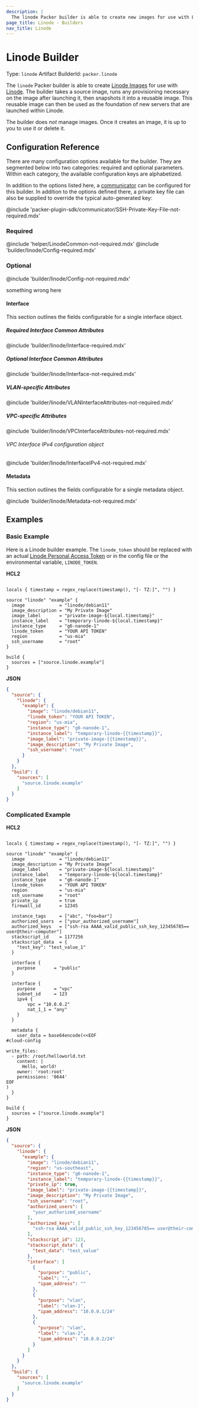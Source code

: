 ```yaml
---
description: |
  The linode Packer builder is able to create new images for use with Linode.
page_title: Linode - Builders
nav_title: Linode
---
```


# Linode Builder

Type: `linode`
Artifact BuilderId: `packer.linode`

The `linode` Packer builder is able to create [Linode
Images](https://www.linode.com/docs/platform/disk-images/linode-images/) for
use with [Linode](https://www.linode.com). The builder takes a source image,
runs any provisioning necessary on the image after launching it, then snapshots
it into a reusable image. This reusable image can then be used as the
foundation of new servers that are launched within Linode.

The builder does _not_ manage images. Once it creates an image, it is up to you
to use it or delete it.

## Configuration Reference

There are many configuration options available for the builder. They are
segmented below into two categories: required and optional parameters. Within
each category, the available configuration keys are alphabetized.

In addition to the options listed here, a
[communicator](/packer/docs/templates/legacy_json_templates/communicator) can be configured for this
builder. In addition to the options defined there, a private key file
can also be supplied to override the typical auto-generated key:

@include 'packer-plugin-sdk/communicator/SSH-Private-Key-File-not-required.mdx'

<!--
  Linode.com has DDOS protection that returns 403 for the markdown link checker
  so the domain has been added to the ignorepatterns in mlc_config.json

  See https://github.com/tcort/markdown-link-check/issues/109
-->

### Required

@include 'helper/LinodeCommon-not-required.mdx'
@include 'builder/linode/Config-required.mdx'

### Optional

@include 'builder/linode/Config-not-required.mdx'




something wrong here



#### Interface

This section outlines the fields configurable for a single interface object.

##### Required Interface Common Attributes

@include 'builder/linode/Interface-required.mdx'

##### Optional Interface Common Attributes

@include 'builder/linode/Interface-not-required.mdx'

##### VLAN-specific Attributes

@include 'builder/linode/VLANInterfaceAttributes-not-required.mdx'

##### VPC-specific Attributes

@include 'builder/linode/VPCInterfaceAttributes-not-required.mdx'

###### VPC Interface IPv4 configuration object

@include 'builder/linode/InterfaceIPv4-not-required.mdx'

#### Metadata

This section outlines the fields configurable for a single metadata object.

@include 'builder/linode/Metadata-not-required.mdx'

## Examples

### Basic Example

Here is a Linode builder example. The `linode_token` should be replaced with an
actual [Linode Personal Access
Token](https://www.linode.com/docs/platform/api/getting-started-with-the-linode-api/#get-an-access-token)
or in the config file or the environmental variable, `LINODE_TOKEN`.

**HCL2**

```hcl

locals { timestamp = regex_replace(timestamp(), "[- TZ:]", "") }

source "linode" "example" {
  image             = "linode/debian11"
  image_description = "My Private Image"
  image_label       = "private-image-${local.timestamp}"
  instance_label    = "temporary-linode-${local.timestamp}"
  instance_type     = "g6-nanode-1"
  linode_token      = "YOUR API TOKEN"
  region            = "us-mia"
  ssh_username      = "root"
}

build {
  sources = ["source.linode.example"]
}

```

**JSON**

```json
{
  "source": {
    "linode": {
      "example": {
        "image": "linode/debian11",
        "linode_token": "YOUR API TOKEN",
        "region": "us-mia",
        "instance_type": "g6-nanode-1",
        "instance_label": "temporary-linode-{{timestamp}}",
        "image_label": "private-image-{{timestamp}}",
        "image_description": "My Private Image",
        "ssh_username": "root"
      }
    }
  },
  "build": {
    "sources": [
      "source.linode.example"
    ]
  }
}
```


### Complicated Example

**HCL2**

```hcl

locals { timestamp = regex_replace(timestamp(), "[- TZ:]", "") }

source "linode" "example" {
  image             = "linode/debian11"
  image_description = "My Private Image"
  image_label       = "private-image-${local.timestamp}"
  instance_label    = "temporary-linode-${local.timestamp}"
  instance_type     = "g6-nanode-1"
  linode_token      = "YOUR API TOKEN"
  region            = "us-mia"
  ssh_username      = "root"
  private_ip        = true
  firewall_id       = 12345

  instance_tags     = ["abc", "foo=bar"]
  authorized_users  = ["your_authorized_username"]
  authorized_keys   = ["ssh-rsa AAAA_valid_public_ssh_key_123456785== user@their-computer"]
  stackscript_id    = 1177256
  stackscript_data  = {
    "test_key": "test_value_1"
  }

  interface {
    purpose       = "public"
  }

  interface {
    purpose       = "vpc"
    subnet_id     = 123
    ipv4 {
        vpc = "10.0.0.2"
        nat_1_1 = "any"
    }
  }

  metadata {
    user_data = base64encode(<<EOF
#cloud-config

write_files:
  - path: /root/helloworld.txt
    content: |
      Hello, world!
    owner: 'root:root'
    permissions: '0644'
EOF
)
  }
}

build {
  sources = ["source.linode.example"]
}

```

**JSON**

```json
{
  "source": {
    "linode": {
      "example": {
        "image": "linode/debian11",
        "region": "us-southeast",
        "instance_type": "g6-nanode-1",
        "instance_label": "temporary-linode-{{timestamp}}",
        "private_ip": true,
        "image_label": "private-image-{{timestamp}}",
        "image_description": "My Private Image",
        "ssh_username": "root",
        "authorized_users": [
          "your_authorized_username"
        ],
        "authorized_keys": [
          "ssh-rsa AAAA_valid_public_ssh_key_123456785== user@their-computer"
        ],
        "stackscript_id": 123,
        "stackscript_data": {
          "test_data": "test_value"
        },
        "interface": [
          {
            "purpose": "public",
            "label": "",
            "ipam_address": ""
          },
          {
            "purpose": "vlan",
            "label": "vlan-1",
            "ipam_address": "10.0.0.1/24"
          },
          {
            "purpose": "vlan",
            "label": "vlan-2",
            "ipam_address": "10.0.0.2/24"
          }
        ]
      }
    }
  },
  "build": {
    "sources": [
      "source.linode.example"
    ]
  }
}
```

